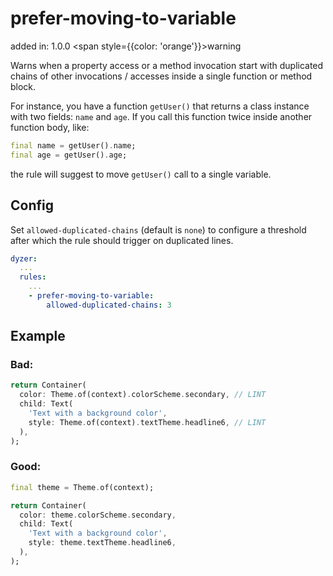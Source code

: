 # prefer-moving-to-variable
added in: 1.0.0 <span style={{color: 'orange'}}>warning</span>

Warns when a property access or a method invocation start with duplicated chains of other invocations / accesses inside a single function or method block.

For instance, you have a function `getUser()` that returns a class instance with two fields: `name` and `age`. If you call this function twice inside another function body, like:
```dart
final name = getUser().name;
final age = getUser().age;
```

the rule will suggest to move `getUser()` call to a single variable.

## Config
Set `allowed-duplicated-chains` (default is `none`) to configure a threshold after which the rule should trigger on duplicated lines.
```yaml
dyzer:
  ...
  rules:
    ...
    - prefer-moving-to-variable:
        allowed-duplicated-chains: 3
```
## Example
### Bad:
```dart
return Container(
  color: Theme.of(context).colorScheme.secondary, // LINT
  child: Text(
    'Text with a background color',
    style: Theme.of(context).textTheme.headline6, // LINT
  ),
);
```
### Good:
```dart
final theme = Theme.of(context);

return Container(
  color: theme.colorScheme.secondary,
  child: Text(
    'Text with a background color',
    style: theme.textTheme.headline6,
  ),
);
```
